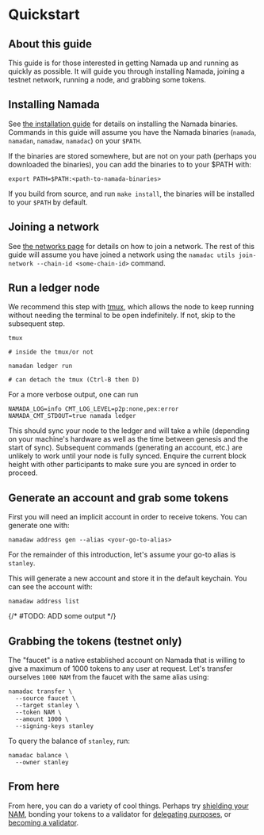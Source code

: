 # Quickstart

## About this guide

This guide is for those interested in getting Namada up and running as quickly as possible. It will guide you through installing Namada, joining a testnet network, running a node, and grabbing some tokens.

## Installing Namada

See [the installation guide](./install.md) for details on installing the Namada binaries. Commands in this guide will assume you have the Namada binaries (`namada`, `namadan`, `namadaw`, `namadac`) on your `$PATH`.

If the binaries are stored somewhere, but are not on your path (perhaps you downloaded the binaries), you can add the binaries to to your $PATH with:

```shell copy
export PATH=$PATH:<path-to-namada-binaries>
```

If you build from source, and run `make install`, the binaries will be installed to your `$PATH` by default.

## Joining a network

See [the networks page](../networks.mdx) for details on how to join a network. The rest of this guide will assume you have joined a network using the `namadac utils join-network --chain-id <some-chain-id>` command.

## Run a ledger node

We recommend this step with [tmux](https://www.hamvocke.com/blog/a-quick-and-easy-guide-to-tmux/), which allows the node to keep running without needing the terminal to be open indefinitely. If not, skip to the subsequent step.

```shell copy
tmux

# inside the tmux/or not

namadan ledger run

# can detach the tmux (Ctrl-B then D)
```

For a more verbose output, one can run

```shell copy
NAMADA_LOG=info CMT_LOG_LEVEL=p2p:none,pex:error NAMADA_CMT_STDOUT=true namada ledger
```

This should sync your node to the ledger and will take a while (depending on your machine's hardware as well as the time between genesis and the start of sync). Subsequent commands (generating an account, etc.) are unlikely to work until your node is fully synced. Enquire the current block height with other participants to make sure you are synced in order to proceed.

## Generate an account and grab some tokens

First you will need an implicit account in order to receive tokens. You can generate one with:

```shell copy
namadaw address gen --alias <your-go-to-alias>
```

For the remainder of this introduction, let's assume your go-to alias is `stanley`.

This will generate a new account and store it in the default keychain. You can see the account with:

```shell copy
namadaw address list
```

{/* #TODO: ADD some output */}

## Grabbing the tokens (testnet only)

The "faucet" is a native established account on Namada that is willing to give a maximum of 1000 tokens to any user at request. Let's transfer ourselves `1000 NAM` from the faucet with the same alias using:

```shell copy
namadac transfer \
  --source faucet \
  --target stanley \
  --token NAM \
  --amount 1000 \
  --signing-keys stanley
```

To query the balance of `stanley`, run:

```shell copy
namadac balance \
  --owner stanley
```

## From here

From here, you can do a variety of cool things. Perhaps try [shielding your NAM](../../users/shielded-transfers.md), bonding your tokens to a validator for [delegating purposes](../../delegators.md), or [becoming a validator](../../validators.md).
